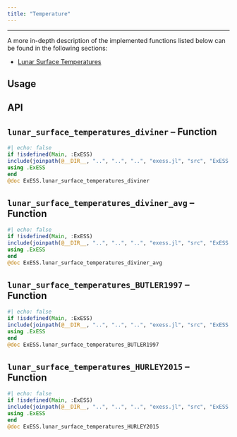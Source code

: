 ```yaml
---
title: "Temperature"
---
```

---

A more in-depth description of the implemented functions listed below can be found in the following sections:

* [Lunar Surface Temperatures](/documentation/fundamentals/moon/surface_temperatures.qmd)

## Usage

## API

::: {.callout-note appearance="simple" icon=false}
# ``lunar_surface_temperatures_diviner`` -- Function
```julia
#| echo: false
if !isdefined(Main, :ExESS)
include(joinpath(@__DIR__, "..", "..", "..", "exess.jl", "src", "ExESS.jl"))
using .ExESS
end
@doc ExESS.lunar_surface_temperatures_diviner
```
:::

::: {.callout-note appearance="simple" icon=false}
# ``lunar_surface_temperatures_diviner_avg`` -- Function
```julia
#| echo: false
if !isdefined(Main, :ExESS)
include(joinpath(@__DIR__, "..", "..", "..", "exess.jl", "src", "ExESS.jl"))
using .ExESS
end
@doc ExESS.lunar_surface_temperatures_diviner_avg
```
:::

::: {.callout-note appearance="simple" icon=false}
# ``lunar_surface_temperatures_BUTLER1997`` -- Function
```julia
#| echo: false
if !isdefined(Main, :ExESS)
include(joinpath(@__DIR__, "..", "..", "..", "exess.jl", "src", "ExESS.jl"))
using .ExESS
end
@doc ExESS.lunar_surface_temperatures_BUTLER1997
```
:::

::: {.callout-note appearance="simple" icon=false}
# ``lunar_surface_temperatures_HURLEY2015`` -- Function
```julia
#| echo: false
if !isdefined(Main, :ExESS)
include(joinpath(@__DIR__, "..", "..", "..", "exess.jl", "src", "ExESS.jl"))
using .ExESS
end
@doc ExESS.lunar_surface_temperatures_HURLEY2015
```
:::
